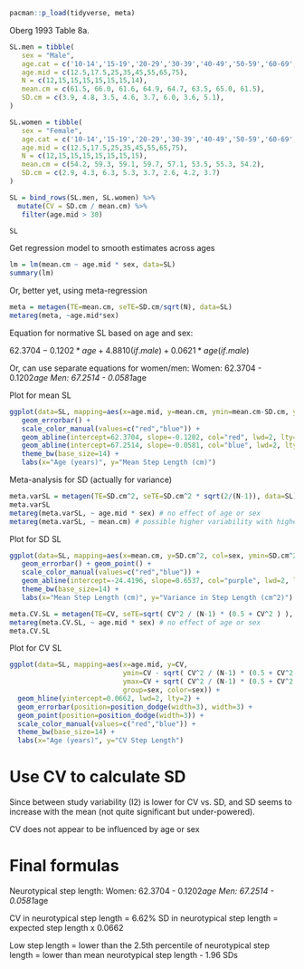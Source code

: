 
```r
pacman::p_load(tidyverse, meta)
```

Oberg 1993 Table 8a.
```r
SL.men = tibble(
   sex = "Male",
   age.cat = c('10-14','15-19','20-29','30-39','40-49','50-59','60-69','70-79'),
   age.mid = c(12.5,17.5,25,35,45,55,65,75),
   N = c(12,15,15,15,15,15,15,14),
   mean.cm = c(61.5, 66.0, 61.6, 64.9, 64.7, 63.5, 65.0, 61.5),
   SD.cm = c(3.9, 4.8, 3.5, 4.6, 3.7, 6.0, 3.6, 5.1),
) 

SL.women = tibble(
   sex = "Female",
   age.cat = c('10-14','15-19','20-29','30-39','40-49','50-59','60-69','70-79'),
   age.mid = c(12.5,17.5,25,35,45,55,65,75),
   N = c(12,15,15,15,15,15,15,15),
   mean.cm = c(54.2, 59.3, 59.1, 59.7, 57.1, 53.5, 55.3, 54.2),
   SD.cm = c(2.9, 4.3, 6.3, 5.3, 3.7, 2.6, 4.2, 3.7)
) 

SL = bind_rows(SL.men, SL.women) %>%
  mutate(CV = SD.cm / mean.cm) %>%
   filter(age.mid > 30) 

SL
```


Get regression model to smooth estimates across ages
```r
lm = lm(mean.cm ~ age.mid * sex, data=SL)
summary(lm)
```

Or, better yet, using meta-regression
```r
meta = metagen(TE=mean.cm, seTE=SD.cm/sqrt(N), data=SL)
metareg(meta, ~age.mid*sex)
```

Equation for normative SL based on age and sex:

$62.3704 - 0.1202*age + 4.8810(if.male) + 0.0621*age (if.male)$

Or, can use separate equations for women/men:
   Women:   62.3704 - 0.1202*age
   Men:     67.2514 - 0.0581*age

Plot for mean SL
```r
ggplot(data=SL, mapping=aes(x=age.mid, y=mean.cm, ymin=mean.cm-SD.cm, ymax=mean.cm+SD.cm, group=sex, color=sex)) +
   geom_errorbar() +
   scale_color_manual(values=c("red","blue")) +
   geom_abline(intercept=62.3704, slope=-0.1202, col="red", lwd=2, lty=2) +
   geom_abline(intercept=67.2514, slope=-0.0581, col="blue", lwd=2, lty=2) +
   theme_bw(base_size=14) +
   labs(x="Age (years)", y="Mean Step Length (cm)")
```



Meta-analysis for SD (actually for variance)
```r
meta.varSL = metagen(TE=SD.cm^2, seTE=SD.cm^2 * sqrt(2/(N-1)), data=SL)
meta.varSL
metareg(meta.varSL, ~ age.mid * sex) # no effect of age or sex
metareg(meta.varSL, ~ mean.cm) # possible higher variability with higher mean values - let's calculate CV instead
```

Plot for SD SL
```r
ggplot(data=SL, mapping=aes(x=mean.cm, y=SD.cm^2, col=sex, ymin=SD.cm^2-SD.cm^2 * sqrt(2/(N-1)), ymax=SD.cm^2+SD.cm^2 * sqrt(2/(N-1)))) +
   geom_errorbar() + geom_point() +
   scale_color_manual(values=c("red","blue")) +
   geom_abline(intercept=-24.4196, slope=0.6537, col="purple", lwd=2, lty=2) +
   theme_bw(base_size=14) +
   labs(x="Mean Step Length (cm)", y="Variance in Step Length (cm^2)")
```


```r
meta.CV.SL = metagen(TE=CV, seTE=sqrt( CV^2 / (N-1) * (0.5 + CV^2 ) ), data=SL)
metareg(meta.CV.SL, ~ age.mid * sex) # no effect of age or sex
meta.CV.SL
```

Plot for CV SL
```r
ggplot(data=SL, mapping=aes(x=age.mid, y=CV, 
                            ymin=CV - sqrt( CV^2 / (N-1) * (0.5 + CV^2 ) ), 
                            ymax=CV + sqrt( CV^2 / (N-1) * (0.5 + CV^2 ) ), 
                            group=sex, color=sex)) +
  geom_hline(yintercept=0.0662, lwd=2, lty=2) + 
  geom_errorbar(position=position_dodge(width=3), width=3) + 
  geom_point(position=position_dodge(width=3)) +
  scale_color_manual(values=c("red","blue")) +
  theme_bw(base_size=14) +
  labs(x="Age (years)", y="CV Step Length")
```

# Use CV to calculate SD
Since between study variability (I2) is lower for CV vs. SD, and SD seems to increase with the mean (not quite significant but under-powered).

CV does not appear to be influenced by age or sex


# Final formulas

Neurotypical step length:
  Women:   62.3704 - 0.1202*age
  Men:     67.2514 - 0.0581*age

CV in neurotypical step length = 6.62%
SD in neurotypical step length = expected step length x 0.0662

Low step length = 
  lower than the 2.5th percentile of neurotypical step length = 
  lower than mean neurotypical step length - 1.96 SDs 
  
